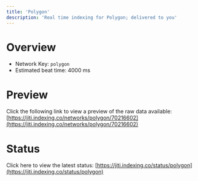 ```yaml
---
title: 'Polygon'
description: 'Real time indexing for Polygon; delivered to you'
---
```


# Overview
- Network Key: `polygon`
- Estimated beat time: 4000 ms

# Preview
Click the following link to view a preview of the raw data available: [https://jiti.indexing.co/networks/polygon/70216602](https://jiti.indexing.co/networks/polygon/70216602)

# Status
Click here to view the latest status: [https://jiti.indexing.co/status/polygon](https://jiti.indexing.co/status/polygon)
